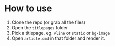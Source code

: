 # How to use


1.  Clone the repo (or grab all the files)
2.  Open the `titlepages` folder
3.  Pick a titlepage, eg. `vline` or `static` or `bg-image`
4.  Open `article.qmd` in that folder and render it.
